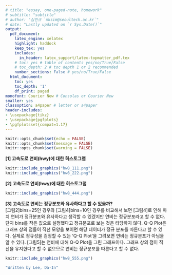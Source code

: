 ```yaml
---
# title: "essay, one-paged-note, homework"
# subtitle: "subtitle"
# author: "심민규 `mksim@seoultech.ac.kr`"
# date: "Lastly updated on `r Sys.Date()`"
output:
  pdf_document:
    latex_engine: xelatex
    highlight: haddock
    keep_tex: yes
    includes:
      in_header: latex_support/latex-topmatter_pdf.tex
    # toc: yes # table of contents yes/no/True/False
    # toc_depth: 2 # toc depth 1 or 2 recommended
    number_sections: False # yes/no/True/False
  html_document:
    toc: yes
    toc_depth: '1'
    df_print: paged
monofont: Courier New # Consolas or Courier New
smaller: yes
classoption: a4paper # letter or a4paper
header-includes:
- \usepackage{tikz}
- \usepackage{pgfplots}
- \pgfplotsset{compat=1.17}
---
```


```r
knitr::opts_chunk$set(echo = FALSE)
knitr::opts_chunk$set(message = FALSE)
knitr::opts_chunk$set(warning = FALSE)
```

<!-- \begin{center} -->
<!-- \vspace{100pt} -->
<!-- \includegraphics[height=0.3in]{latex_support/logo_ds.png}  -->
<!-- \end{center} -->

\begin{center}
\begin{Large}
GGPLOT 활용하기\\ 
\end{Large}
\begin{large}
연비는 정규 분포를 따른다고 할 수 없다
\end{large}
\end{center}

**[1] 고속도로 연비(hwy)에 대한 히스토그램**  
```r
knitr::include_graphics("hw8_111.png")
knitr::include_graphics("hw8_222.png")
```


**[2] 고속도로 연비(hwy)에 대한 히스토그램**  
```r
knitr::include_graphics("hw8_444.png")
```


**[3] 고속도로 연비는 정규분포와 유사하다고 할 수 있을까?**  
[그림2]bins=25인 경우와 [그림4]bins=10인 경우를 비교해서 보면 [그림4]로 인해 마치 연비가 정규분포와 유사하다고 생각할 수 있겠지만 연비는 정규분포라고 할 수 없다. 단지 bins를 작은 값으로 설정했다고 정규분포로 보는 것은 타당하지 않다.  Q-Q Plot은 그래프 상의 점들이 직선 모양을 보이면 해당 데이터가 정규 분포를 따른다고 할 수 있다. 
실제로 정규성을 검정할 수 있는 'Q-Q Plot'을 그려보면 연비는 정규분포가 아님을 알 수 있다. 
[그림5]는 연비에 대해 Q-Q Plot을 그린 그래프이다. 그래프 상의 점이 직선을 유지한다고 할 수 없으므로 연비는 정규분포를 따른다고 할 수 없다.
```r
knitr::include_graphics("hw8_555.png")
```






\newpage

```r
"Written by Lee, Da-In"
```


